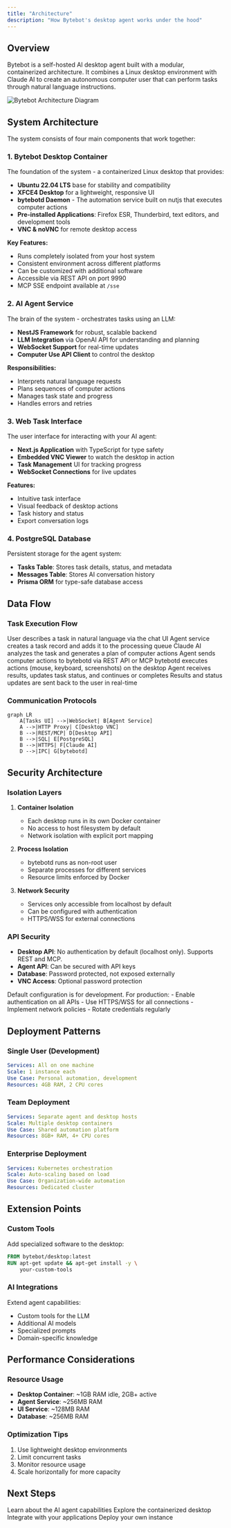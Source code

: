 ```yaml
---
title: "Architecture"
description: "How Bytebot's desktop agent works under the hood"
---
```


## Overview

Bytebot is a self-hosted AI desktop agent built with a modular, containerized architecture. It combines a Linux desktop environment with Claude AI to create an autonomous computer user that can perform tasks through natural language instructions.

<img
  src="/images/agent-architecture.png"
  alt="Bytebot Architecture Diagram"
  className="w-full max-w-4xl"
/>

## System Architecture

The system consists of four main components that work together:

### 1. Bytebot Desktop Container
The foundation of the system - a containerized Linux desktop that provides:

- **Ubuntu 22.04 LTS** base for stability and compatibility
- **XFCE4 Desktop** for a lightweight, responsive UI
- **bytebotd Daemon** - The automation service built on nutjs that executes computer actions
- **Pre-installed Applications**: Firefox ESR, Thunderbird, text editors, and development tools
- **VNC & noVNC** for remote desktop access

**Key Features:**
- Runs completely isolated from your host system
- Consistent environment across different platforms
- Can be customized with additional software
- Accessible via REST API on port 9990
- MCP SSE endpoint available at `/sse`

### 2. AI Agent Service
The brain of the system - orchestrates tasks using an LLM:

- **NestJS Framework** for robust, scalable backend
- **LLM Integration** via OpenAI API for understanding and planning
- **WebSocket Support** for real-time updates
- **Computer Use API Client** to control the desktop

**Responsibilities:**
- Interprets natural language requests
- Plans sequences of computer actions
- Manages task state and progress
- Handles errors and retries

### 3. Web Task Interface
The user interface for interacting with your AI agent:

- **Next.js Application** with TypeScript for type safety
- **Embedded VNC Viewer** to watch the desktop in action
- **Task Management** UI for tracking progress
- **WebSocket Connections** for live updates

**Features:**
- Intuitive task interface
- Visual feedback of desktop actions
- Task history and status
- Export conversation logs

### 4. PostgreSQL Database
Persistent storage for the agent system:

- **Tasks Table**: Stores task details, status, and metadata
- **Messages Table**: Stores AI conversation history
- **Prisma ORM** for type-safe database access

## Data Flow

### Task Execution Flow

<Steps>
  <Step title="User Input">
    User describes a task in natural language via the chat UI
  </Step>
  <Step title="Task Creation">
    Agent service creates a task record and adds it to the processing queue
  </Step>
  <Step title="AI Planning">
    Claude AI analyzes the task and generates a plan of computer actions
  </Step>
  <Step title="Action Execution">
    Agent sends computer actions to bytebotd via REST API or MCP
  </Step>
  <Step title="Desktop Automation">
    bytebotd executes actions (mouse, keyboard, screenshots) on the desktop
  </Step>
  <Step title="Result Processing">
    Agent receives results, updates task status, and continues or completes
  </Step>
  <Step title="User Feedback">
    Results and status updates are sent back to the user in real-time
  </Step>
</Steps>

### Communication Protocols

```mermaid
graph LR
    A[Tasks UI] -->|WebSocket| B[Agent Service]
    A -->|HTTP Proxy| C[Desktop VNC]
    B -->|REST/MCP| D[Desktop API]
    B -->|SQL| E[PostgreSQL]
    B -->|HTTPS| F[Claude AI]
    D -->|IPC| G[bytebotd]
```

## Security Architecture

### Isolation Layers

1. **Container Isolation**
   - Each desktop runs in its own Docker container
   - No access to host filesystem by default
   - Network isolation with explicit port mapping

2. **Process Isolation**
   - bytebotd runs as non-root user
   - Separate processes for different services
   - Resource limits enforced by Docker

3. **Network Security**
   - Services only accessible from localhost by default
   - Can be configured with authentication
   - HTTPS/WSS for external connections

### API Security

 - **Desktop API**: No authentication by default (localhost only). Supports REST and MCP.
- **Agent API**: Can be secured with API keys
- **Database**: Password protected, not exposed externally
- **VNC Access**: Optional password protection

<Warning>
  Default configuration is for development. For production:
  - Enable authentication on all APIs
  - Use HTTPS/WSS for all connections
  - Implement network policies
  - Rotate credentials regularly
</Warning>

## Deployment Patterns

### Single User (Development)
```yaml
Services: All on one machine
Scale: 1 instance each
Use Case: Personal automation, development
Resources: 4GB RAM, 2 CPU cores
```

### Team Deployment
```yaml
Services: Separate agent and desktop hosts
Scale: Multiple desktop containers
Use Case: Shared automation platform
Resources: 8GB+ RAM, 4+ CPU cores
```

### Enterprise Deployment
```yaml
Services: Kubernetes orchestration
Scale: Auto-scaling based on load
Use Case: Organization-wide automation
Resources: Dedicated cluster
```

## Extension Points

### Custom Tools
Add specialized software to the desktop:
```dockerfile
FROM bytebot/desktop:latest
RUN apt-get update && apt-get install -y \
    your-custom-tools
```

### AI Integrations
Extend agent capabilities:
- Custom tools for the LLM
- Additional AI models
- Specialized prompts
- Domain-specific knowledge

## Performance Considerations

### Resource Usage
- **Desktop Container**: ~1GB RAM idle, 2GB+ active
- **Agent Service**: ~256MB RAM
- **UI Service**: ~128MB RAM
- **Database**: ~256MB RAM

### Optimization Tips
1. Use lightweight desktop environments
2. Limit concurrent tasks
3. Monitor resource usage
4. Scale horizontally for more capacity

## Next Steps

<CardGroup cols={2}>
  <Card title="Agent System" icon="robot" href="/core-concepts/agent-system">
    Learn about the AI agent capabilities
  </Card>
  <Card title="Desktop Environment" icon="desktop" href="/core-concepts/desktop-environment">
    Explore the containerized desktop
  </Card>
  <Card title="API Reference" icon="code" href="/api-reference/introduction">
    Integrate with your applications
  </Card>
  <Card title="Deployment Guide" icon="rocket" href="/quickstart">
    Deploy your own instance
  </Card>
</CardGroup>